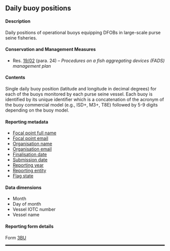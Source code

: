 ## Daily buoy positions {#BUdataset}

#### Description

Daily positions of operational buoys equipping DFOBs in large-scale purse seine fisheries.

#### Conservation and Management Measures

- Res. [19/02](https://iotc.org/cmm/resolution-1902-procedures-fish-aggregating-devices-fads-management-plan) (para. 24) -- _Procedures on a fish aggregating devices (FADS) management plan_

#### Contents

Single daily buoy position (latitude and longitude in decimal degrees) for each of the buoys monitored by each purse seine vessel. Each buoy is identified by its unique identifier which is a concatenation of the acronym of the buoy commercial model (e.g., ISD+, M3+, T8E) followed by 5-9 digits depending on the buoy model.

#### Reporting metadata

- [Focal point full name](#fcname)
- [Focal point email](#fcemail)
- [Organisation name](#orgname)
- [Organisation email](#orgemail)
- [Finalisation date](#findate)
- [Submission date](#subdate)
- [Reporting year](#repyear)
- [Reporting entity](#repentity)
- [Flag state](#repflagstate)

#### Data dimensions

- Month
- Day of month
- Vessel IOTC number
- Vessel name

#### Reporting form details

Form [3BU](../forms/#Form_3BU)

<hr style="border:1.5px solid black">